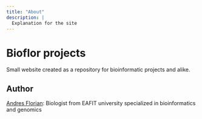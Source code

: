 ```yaml
---
title: "About"
description: |
  Explanation for the site
---
```


# Bioflor projects

Small website created as a repository for bioinformatic projects and alike. 

## Author

[Andres Florian](https://github.com/TheGreatJack): Biologist from EAFIT university specialized in bioinformatics and genomics